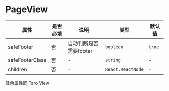 # PageView

| 属性 | 是否必填 | 说明 | 类型 | 默认值 |
| --- | --- | --- | --- | --- |
| safeFooter | 否 | 自动判断是否需要footer | `boolean` | `true` |
| safeFooterClass | 否 | - | `string` | - |
| children | 否 | - | `React.ReactNode` | - |

其余属性同 Taro View
